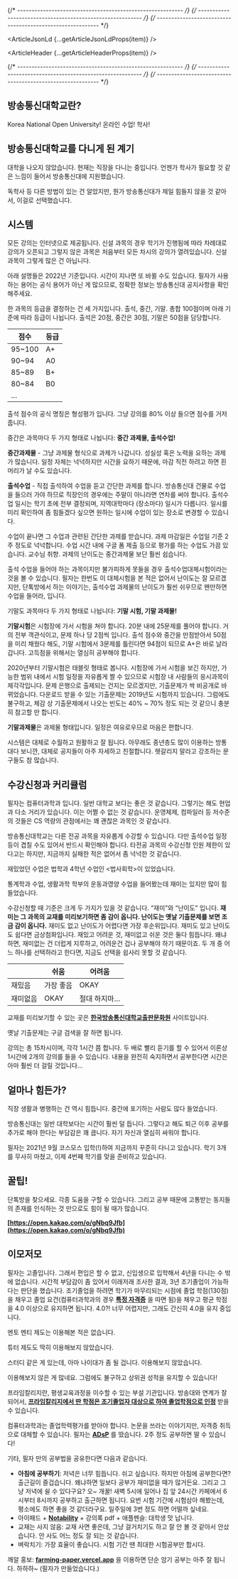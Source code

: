 
{/* ---------------------------------------------------------- */}
{/* ---------------------------------------------------------- */}
{/* ---------------------------------------------------------- */}


<ArticleJsonLd {...getArticleJsonLdProps(item)} />

<ArticleHeader {...getArticleHeaderProps(item)} />

{/* ---------------------------------------------------------- */}
{/* ---------------------------------------------------------- */}
{/* ---------------------------------------------------------- */}

## 방송통신대학교란?

Korea National Open University! 온라인 수업! 학사!

<ArticleImage
  img={i1}
  alt="방송통신대학교 전경. 사실 볼 일이 없다..."
  caption="방송통신대학교 전경. 사실 볼 일이 없다..."
/>

## 방송통신대학교를 다니게 된 계기

대학을 나오지 않았습니다. 현재는 직장을 다니는 중입니다. 언젠가 학사가 필요할 것 같은 느낌이 들어서 방송통신대에 지원했습니다.

독학사 등 다른 방법이 있는 건 알았지만, 뭔가 방송통신대가 제일 힘들지 않을 것 같아서, 이걸로 선택했습니다.

## 시스템

모든 강의는 인터넷으로 제공됩니다. 신설 과목의 경우 학기가 진행됨에 따라 차례대로 강의가 오픈되고 그렇지 않은 과목은 처음부터 모든 차시의 강의가 열려있습니다. 신설 과목이 그렇게 많은 건 아닙니다.

아래 설명들은 2022년 기준입니다. 시간이 지나면 또 바뀔 수도 있습니다. 필자가 사용하는 용어는 공식 용어가 아닌 게 많으므로, 정확한 정보는 방송통신대 공지사항을 확인해주세요.

한 과목의 등급을 결정하는 건 세 가지입니다. 출석, 중간, 기말. 총합 100점이며 아래 기준에 따라 등급이 나뉩니다. 출석은 20점, 중간은 30점, 기말은 50점을 담당합니다.

| 점수   | 등급 |
| ------ | ---- |
| 95~100 | A+   |
| 90~94  | A0   |
| 85~89  | B+   |
| 80~84  | B0   |
| …      |      |

출석 점수의 공식 명칭은 형성평가 입니다. 그냥 강의를 80% 이상 들으면 점수를 거저 줍니다.

중간은 과목마다 두 가지 형태로 나뉩니다: **중간 과제물, 출석수업!**

**중간과제물** - 그냥 과제물 형식으로 과제가 나갑니다. 성실성 혹은 노력을 요하는 과제가 많습니다. 일정 자체는 넉넉하지만 시간을 요하기 때문에, 마감 직전 하려고 하면 흰머리가 날 수도 있습니다.

**출석수업** - 직접 출석하여 수업을 듣고 간단한 과제를 합니다. 방송통신대 건물로 수업을 들으러 가야 하므로 직장인의 경우에는 주말이 아니라면 연차를 써야 합니다. 출석수업 일시는 학기 초에 전부 결정되며, 지역대학마다 (장소마다) 일시가 다릅니다. 일시를 미리 확인하여 좀 힘들겠다 싶으면 원하는 일시에 수업이 있는 장소로 변경할 수 있습니다.

수업이 끝나면 그 수업과 관련된 간단한 과제를 받습니다. 과제 마감일은 수업일 기준 2주 정도로 넉넉합니다. 수업 시간 내에 구글 폼 제출 등으로 평가를 하는 수업도 가끔 있습니다. 교수님 취향. 과제의 난이도는 중간과제물 보단 훨씬 쉽습니다.

출석 수업을 들어야 하는 과목이지만 불가피하게 못들을 경우 출석수업대체시험이라는 것을 볼 수 있습니다. 필자는 한번도 이 대체시험을 본 적은 없어서 난이도는 잘 모르겠지만, 단톡방에서 하는 이야기는, 출석수업 과제물의 난이도가 훨씬 쉬우므로 왠만하면 수업을 들어라, 입니다.

기말도 과목마다 두 가지 형태로 나뉩니다: **기말 시험, 기말 과제물!**

**기말시험**은 시험장에 가서 시험을 쳐야 합니다. 20분 내에 25문제를 풀어야 합니다. 거의 전부 객관식이고, 문제 하나 당 2점씩 입니다. 출석 점수와 중간을 만점받아서 50점을 미리 채웠다 해도, 기말 시험에서 3문제를 틀린다면 94점이 되므로 A+은 바로 날라갑니다. 고득점을 위해서는 열심히 공부해야 합니다.

2020년부터 기말시험은 태블릿 형태로 봅니다. 시험장에 가서 시험을 보긴 하지만, 가능한 범위 내에서 시험 일정을 자유롭게 짤 수 있으므로 시험장 내 사람들의 응시과목이 제각각입니다. 문제 은행으로 출제되는 건지는 모르겠지만, 기출문제가 싹 비공개로 바뀌었습니다. 다운로드 받을 수 있는 기출문제는 2019년도 시험까지 있습니다. 그럼에도 불구하고, 체감 상 기출문제에서 나오는 빈도는 40% ~ 70% 정도 되는 것 같으니 충분히 참고할 만 합니다.

**기말과제물**은 과제물 형태입니다. 일정은 여유로우므로 마음은 편합니다.

시스템은 대체로 수월하고 원활하고 잘 됩니다. 아무래도 중년층도 많이 이용하는 방통대다 보니깐, 대체로 공지들이 아주 자세하고 친절합니다. 헷갈리지 말라고 강조하는 문구들도 참 많습니다.

## 수강신청과 커리큘럼

필자는 컴퓨터과학과 입니다. 일반 대학교 보다는 좋은 것 같습니다. 그렇기는 해도 현업과 다소 거리가 있습니다. 이는 어쩔 수 없는 것 같습니다. 운영체제, 컴파일러 등 저수준의 것들은 CS 역량의 관점에서는 꽤 괜찮은 과목인 것 같습니다.

방송통신대학교는 다른 전공 과목을 자유롭게 수강할 수 있습니다. 다만 출석수업 일정 등이 겹칠 수도 있어서 반드시 확인해야 합니다. 타전공 과목의 수강신청 인원 제한이 있다고는 하지만, 지금까지 실패한 적은 없어서 좀 넉넉한 것 같습니다.

재밌었던 수업은 법학과 4학년 수업인 \<법사회학>이 있었습니다.

통계학과 수업, 생활과학 학부의 운동과영양 수업을 들어봤는데 재미는 있지만 많이 힘들었습니다.

수강신청할 때 기준은 크게 두 가지가 있을 것 같습니다. “재미”와 “난이도” 입니다. **재미는 그 과목의 교재를 미리보기하면 좀 감이 옵니다. 난이도는 옛날 기출문제를 보면 조금 감이 옵니다.** 재미도 없고 난이도가 어렵다면 가장 후순위입니다. 재미도 있고 난이도도 쉽다면 금상첨화입니다. 재밌고 어려운 것, 재미없고 쉬운 것은 둘다 힘듭니다. 왜냐하면, 재미없는 건 더럽게 지루하고, 어려운건 겁나 공부해야 하기 때문이죠. 두 개 중 어느 하나를 선택하라고 한다면, 지금도 선택을 쉽사리 못할 것 같습니다.

|          | 쉬움      | 어려움       |
| -------- | --------- | ------------ |
| 재밌음   | 가장 좋음 | OKAY         |
| 재미없음 | OKAY      | 절대 하지마… |

교재를 미리보기할 수 있는 곳은 **[한국방송통신대학교출판문화원](https://press.knou.ac.kr/)** 사이트입니다.

옛날 기출문제는 구글 검색을 잘 하면 됩니다.

<ArticleImage img={i2} alt="기출문제 검색창" caption="검색을 잘 해보자." />

강의는 총 15차시이며, 각각 1시간 쯤 합니다. 두 배로 빨리 듣기를 할 수 있어서 이론상 1시간에 2개의 강의를 들을 수 있습니다. 내용을 완전히 숙지하면서 공부한다면 시간은 아마 훨씬 더 걸릴 것입니다…

## 얼마나 힘든가?

직장 생활과 병행하는 건 역시 힘듭니다. 중간에 포기하는 사람도 많다 들었습니다.

방송통신대는 일반 대학보다는 시간이 훨씬 덜 듭니다. 그렇다고 해도 퇴근 이후 공부를 추가로 해야 한다는 부담감은 꽤 큽니다. 자기 자신과 열심히 싸워야 합니다.

필자는 2021년 9월 코스모스 입학(!)하여 지금까지 꾸준히 다니고 있습니다. 학기 3개를 무사히 마쳤고, 이제 4번째 학기를 맞을 준비하고 있습니다.

## 꿀팁!

단톡방을 찾으세요. 각종 도움을 구할 수 있습니다. 그리고 공부 때문에 고통받는 동지들의 존재를 인식하는 것 만으로도 힘이 될 때가 많습니다.

**[https://open.kakao.com/o/gNbq9Jfb](https://open.kakao.com/o/gNbq9Jfb)**

## 이모저모

필자는 고졸입니다. 그래서 편입은 할 수 없고, 신입생으로 입학해서 4년을 다니는 수 밖에 없습니다. 시간적 부담감이 좀 있어서 이래저래 조사한 결과, 3년 조기졸업이 가능하다는 판단을 했습니다. 조기졸업을 하려면 학기가 마무리되는 시점에 졸업 학점(130점)을 채우고 졸업 요건(컴퓨터과학과의 경우 **[특정 자격증](https://www.knou.ac.kr/bbs/knou/51/324802/artclView.do?layout=unknown)** 을 따면 됨)을 채우고 평균 학점을 4.0 이상으로 유지하면 됩니다. 4.0?! 너무 어렵지만, 그래도 간신히 4.0을 유지 중입니다.

멘토 멘티 제도는 이용해본 적은 없습니다.

튜터 제도도 딱히 이용해보지 않았습니다.

스터디 같은 게 있는데, 아마 나이대가 좀 될 겁니다. 이용해보지 않았습니다.

이용해보지 않은 게 많네요. 그럼에도 불구하고 상위권 성적을 유지할 수 있습니다!

프라임칼리지란, 평생교육과정을 이수할 수 있는 부설 기관입니다. 방송대와 연계가 잘 되어서, **[프라임칼리지에서 딴 학점은 조기졸업자 대상으로 하여 졸업학점으로 인정](https://smart.knou.ac.kr/bbs/smart/2077/318425/artclView.do?layout=unknown)** 받을 수 있습니다.

컴퓨터과학과는 졸업학력평가를 받아야 합니다. 논문을 쓰라는 이야기지만, 자격증 취득으로 대체할 수 있습니다. 필자는 **[ADsP](https://www.dataq.or.kr/www/sub/a_06.do)** 를 땄습니다. 2주 정도 공부하면 딸 수 있습니다!

기타, 필자 만의 공부법을 공유한다면 다음과 같습니다.

- **아침에 공부하기**: 저녁은 너무 힘듭니다. 쉬고 싶습니다. 하지만 아침에 공부한다면? 출근길이 즐겁습니다. 왜냐하면 일보다 공부가 재미없을 때가 많거든요. 그리고 그냥 저녁에 쉴 수 있다구요? 오~ 개꿀! 새벽 5시에 일어나 집 앞 24시간 카페에서 6시부터 8시까지 공부하고 출근하면 됩니다. 요번 시험 기간에 시험삼아 해봤는데, 평소에도 하면 좋을 것 같더라구요. 일주일에 3번 정도 하면 어떨까 싶네요.
- 아이패드 + **[Notability](https://notability.com/ko)** + 강의록 pdf + 애플펜슬: 대학생 맛 납니다.
- 교재는 사지 않음: 교재 사면 좋은데, 그냥 걸거치기도 하고 잘 안 볼 것 같아서 안샀습니다. 안 사도 어느 정도 잘 되는 것 같습니다.
- 벼락치기: 가장 효율이 좋습니다. 시험 기간 땐 최대한 시험공부만 합시다.

깨알 홍보: **[farming-paper.vercel.app](http://farming-paper.vercel.app/)** 을 이용하면 단순 암기 공부는 아주 잘 됩니다. 하하하~ (필자가 만들었습니다.)
